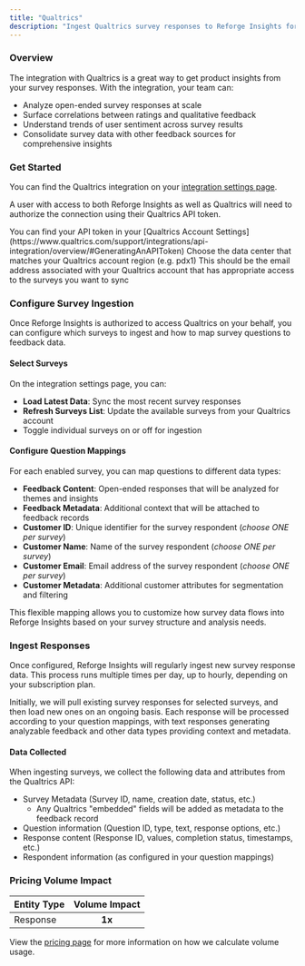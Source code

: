 ```yaml
---
title: "Qualtrics"
description: "Ingest Qualtrics survey responses to Reforge Insights for consolidation and analysis"
---
```


### Overview

The integration with Qualtrics is a great way to get product insights from your survey responses. With the integration, your team can:

- Analyze open-ended survey responses at scale
- Surface correlations between ratings and qualitative feedback
- Understand trends of user sentiment across survey results
- Consolidate survey data with other feedback sources for comprehensive insights

### Get Started

You can find the Qualtrics integration on your [integration settings page](https://insights.reforge.com/w/default/settings/integrations/qualtrics).

A user with access to both Reforge Insights as well as Qualtrics will need to authorize the connection using their Qualtrics API token.

<Steps>
  <Step title='Go to "Settings"' />
  <Step title='Click "Integrations" in the navigation menu' />
  <Step title='Click "Qualtrics"' />
  <Step title='Click "Connect"' />
  <Step title="Enter your Qualtrics API token">
    You can find your API token in your [Qualtrics Account
    Settings](https://www.qualtrics.com/support/integrations/api-integration/overview/#GeneratingAnAPIToken)
  </Step>
  <Step title="Select your data center">
    Choose the data center that matches your Qualtrics account region (e.g. pdx1)
  </Step>
  <Step title="Enter your Qualtrics account email">
    This should be the email address associated with your Qualtrics account that has appropriate access to the surveys
    you want to sync
  </Step>
  <Step title="Click 'Connect' to establish the integration" />
</Steps>

### Configure Survey Ingestion

Once Reforge Insights is authorized to access Qualtrics on your behalf, you can configure which surveys to ingest and how to map survey questions to feedback data.

#### Select Surveys

On the integration settings page, you can:

- **Load Latest Data**: Sync the most recent survey responses
- **Refresh Surveys List**: Update the available surveys from your Qualtrics account
- Toggle individual surveys on or off for ingestion

#### Configure Question Mappings

For each enabled survey, you can map questions to different data types:

- **Feedback Content**: Open-ended responses that will be analyzed for themes and insights
- **Feedback Metadata**: Additional context that will be attached to feedback records
- **Customer ID**: Unique identifier for the survey respondent (_choose ONE per survey_)
- **Customer Name**: Name of the survey respondent (_choose ONE per survey_)
- **Customer Email**: Email address of the survey respondent (_choose ONE per survey_)
- **Customer Metadata**: Additional customer attributes for segmentation and filtering

This flexible mapping allows you to customize how survey data flows into Reforge Insights based on your survey structure and analysis needs.

### Ingest Responses

Once configured, Reforge Insights will regularly ingest new survey response data. This process runs multiple times per day, up to hourly, depending on your subscription plan.

Initially, we will pull existing survey responses for selected surveys, and then load new ones on an ongoing basis. Each response will be processed according to your question mappings, with text responses generating analyzable feedback and other data types providing context and metadata.

#### Data Collected

When ingesting surveys, we collect the following data and attributes from the Qualtrics API:

- Survey Metadata (Survey ID, name, creation date, status, etc.)
  - Any Qualtrics "embedded" fields will be added as metadata to the feedback record
- Question information (Question ID, type, text, response options, etc.)
- Response content (Response ID, values, completion status, timestamps, etc.)
- Respondent information (as configured in your question mappings)

### Pricing Volume Impact

| Entity Type | Volume Impact |
| :---------- | :-----------: |
| Response    |    **1x**     |

<Info>View the [pricing page](/pricing/volume-calculation) for more information on how we calculate volume usage.</Info>
